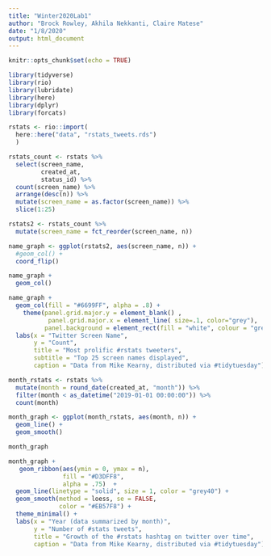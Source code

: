 ```yaml
---
title: "Winter2020Lab1"
author: "Brock Rowley, Akhila Nekkanti, Claire Matese"
date: "1/8/2020"
output: html_document
---
```


```r
knitr::opts_chunk$set(echo = TRUE)
```

```r
library(tidyverse)
library(rio)
library(lubridate)
library(here)
library(dplyr)
library(forcats)

rstats <- rio::import(
  here::here("data", "rstats_tweets.rds")
  )
```

```r
rstats_count <- rstats %>%
  select(screen_name,
         created_at,
         status_id) %>%
  count(screen_name) %>%
  arrange(desc(n)) %>%
  mutate(screen_name = as.factor(screen_name)) %>%
  slice(1:25)

rstats2 <- rstats_count %>%
  mutate(screen_name = fct_reorder(screen_name, n))

name_graph <- ggplot(rstats2, aes(screen_name, n)) +
  #geom_col() +
  coord_flip()

name_graph +
  geom_col()
```

```r
name_graph +
  geom_col(fill = "#6699FF", alpha = .8) +
    theme(panel.grid.major.y = element_blank() ,
           panel.grid.major.x = element_line( size=.1, color="grey"),
          panel.background = element_rect(fill = "white", colour = "grey50")) + 
  labs(x = "Twitter Screen Name",
       y = "Count",
       title = "Most prolific #rstats tweeters",
       subtitle = "Top 25 screen names displayed",
       caption = "Data from Mike Kearny, distributed via #tidytuesday")
```

```r
month_rstats <- rstats %>%
  mutate(month = round_date(created_at, "month")) %>%
  filter(month < as_datetime("2019-01-01 00:00:00")) %>%
  count(month)

month_graph <- ggplot(month_rstats, aes(month, n)) +
  geom_line() +
  geom_smooth()

month_graph
```

```r
month_graph +
   geom_ribbon(aes(ymin = 0, ymax = n),
               fill = "#D3DFF8",
               alpha = .75)  +
  geom_line(linetype = "solid", size = 1, color = "grey40") +
  geom_smooth(method = loess, se = FALSE,
              color = "#EB57F8") +
  theme_minimal() +
  labs(x = "Year (data summarized by month)",
       y = "Number of #stats tweets",
       title = "Growth of the #rstats hashtag on twitter over time",
       caption = "Data from Mike Kearny, distributed via #tidytuesday")
```
